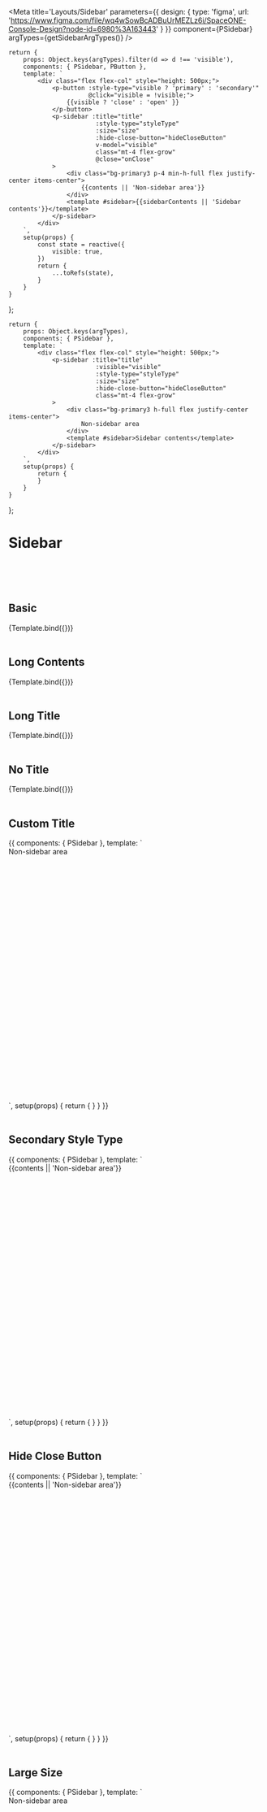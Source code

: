 

<Meta title='Layouts/Sidebar' parameters={{
    design: {
        type: 'figma',
        url: 'https://www.figma.com/file/wq4wSowBcADBuUrMEZLz6i/SpaceONE-Console-Design?node-id=6980%3A163443'
    }
}} component={PSidebar} argTypes={getSidebarArgTypes()} />


    return {
        props: Object.keys(argTypes).filter(d => d !== 'visible'),
        components: { PSidebar, PButton },
        template: `
            <div class="flex flex-col" style="height: 500px;">
                <p-button :style-type="visible ? 'primary' : 'secondary'"
                          @click="visible = !visible;">
                    {{visible ? 'close' : 'open' }}
                </p-button>
                <p-sidebar :title="title"
                            :style-type="styleType"
                            :size="size"
                            :hide-close-button="hideCloseButton"
                            v-model="visible"
                            class="mt-4 flex-grow"
                            @close="onClose"
                >
                    <div class="bg-primary3 p-4 min-h-full flex justify-center items-center">
                        {{contents || 'Non-sidebar area'}}
                    </div>
                    <template #sidebar>{{sidebarContents || 'Sidebar contents'}}</template>
                </p-sidebar>
            </div>
        `,
        setup(props) {
            const state = reactive({
                visible: true,
            })
            return {
                ...toRefs(state),
            }
        }
    }
};

    return {
        props: Object.keys(argTypes),
        components: { PSidebar },
        template: `
            <div class="flex flex-col" style="height: 500px;">
                <p-sidebar :title="title"
                            :visible="visible"
                            :style-type="styleType"
                            :size="size"
                            :hide-close-button="hideCloseButton"
                            class="mt-4 flex-grow"
                >
                    <div class="bg-primary3 h-full flex justify-center items-center">
                        Non-sidebar area
                    </div>
                    <template #sidebar>Sidebar contents</template>
                </p-sidebar>
            </div>
        `,
        setup(props) {
            return {
            }
        }
    }
};


# Sidebar
<br/>
<br/>
<br/>

## Basic

<Canvas>
    <Story name="basic" argTypes={{
        contents: {
            defaultValue: ''
        },
        sidebarContents: {
            defaultValue: ''
        }
    }}>
        {Template.bind({})}
    </Story>
</Canvas>

<br/>
<br/>

## Long Contents

<Canvas>
    <Story name="long contents" argTypes={{
        contents: {
            defaultValue: faker.lorem.lines(100)
        },
        sidebarContents: {
            defaultValue: faker.lorem.lines(50)
        }
    }}>
        {Template.bind({})}
    </Story>
</Canvas>

<br/>
<br/>

## Long Title

<Canvas>
    <Story name="long title" argTypes={{
        contents: {
            defaultValue: ''
        },
        sidebarContents: {
            defaultValue: faker.lorem.lines(50)
        }
    }} args={{
        title: faker.lorem.lines(2)
    }}>
        {Template.bind({})}
    </Story>
</Canvas>

<br/>
<br/>

## No Title

<Canvas>
    <Story name="no title" argTypes={{
        contents: {
            defaultValue: ''
        },
        sidebarContents: {
            defaultValue: faker.lorem.lines(50)
        },
    }} args={{
        title: undefined
    }}>
        {Template.bind({})}
    </Story>
</Canvas>

<br/>
<br/>

## Custom Title

<Canvas>
    <Story name="custom title" argTypes={{
        contents: {
            defaultValue: ''
        },
        sidebarContents: {
            defaultValue: ''
        }
    }}>
        {{
            components: { PSidebar },
            template: `
            <div style="height: 500px;">
                <p-sidebar :visible="true"
                            class="mt-4"
                >
                    <div class="bg-primary3 h-full flex justify-center items-center">
                        Non-sidebar area
                    </div>
                    <template #title>
                        <strong class="text-coral">This is Custom Title</strong> with title slot.
                    </template>
                    <template #sidebar>Sidebar Contents</template>
                </p-sidebar>
            </div>
    <!--<div>-->`,
            setup(props) {
                return {
                }
            }
        }}
    </Story>
</Canvas>

<br/>
<br/>


## Secondary Style Type

<Canvas>
    <Story name="Secondary Style Type" argTypes={{
        contents: {
            defaultValue: ''
        },
        sidebarContents: {
            defaultValue: 'Style Type - Secondary'
        }
    }}>
        {{
            components: { PSidebar },
            template: `
            <div style="height: 500px;">
                <p-sidebar :visible="true"
                            title="Secondary Style Type"
                            style-type="secondary"
                            class="mt-4"
                >
                    <div class="bg-primary3 p-4 min-h-full flex justify-center items-center">
                        {{contents || 'Non-sidebar area'}}
                    </div>
                    <template #sidebar>{{sidebarContents || 'Sidebar contents'}}</template>
                </p-sidebar>
            </div>
    <!--<div>-->`,
            setup(props) {
                return {
                }
            }
        }}
    </Story>
</Canvas>

<br/>
<br/>

## Hide Close Button

<Canvas>
    <Story name="Hide Close Button" argTypes={{
        contents: {
            defaultValue: ''
        },
        sidebarContents: {
            defaultValue: 'Style Type - Secondary'
        }
    }}>
        {{
            components: { PSidebar },
            template: `
            <div style="height: 500px;">
                <p-sidebar :visible="true"
                            title="No Close Button"
                            :hide-close-button="true"
                            class="mt-4"
                >
                    <div class="bg-primary3 p-4 min-h-full flex justify-center items-center">
                        {{contents || 'Non-sidebar area'}}
                    </div>
                    <template #sidebar>{{sidebarContents || 'Sidebar contents'}}</template>
                </p-sidebar>
            </div>
    <!--<div>-->`,
            setup(props) {
                return {
                }
            }
        }}
    </Story>
</Canvas>

<br/>
<br/>

## Large Size

<Canvas>
    <Story name="Large Size">
        {{
            components: { PSidebar },
            template: `
            <div style="height: 500px;">
                <p-sidebar :visible="true"
                            title="Large Size"
                            :hide-close-button="true"
                            size="lg"
                            class="mt-4"
                >
                    <div class="bg-primary3 p-4 min-h-full flex justify-center items-center">
                        Non-sidebar area
                    </div>
                    <template #sidebar>Large Size</template>
                </p-sidebar>
            </div>
    <!--<div>-->`,
            setup(props) {
                return {
                }
            }
        }}
    </Story>
</Canvas>

<br/>
<br/>

## Small Size

<Canvas>
    <Story name="Small Size">
        {{
            components: { PSidebar },
            template: `
            <div style="height: 500px;">
                <p-sidebar :visible="true"
                            title="Small Size"
                            :hide-close-button="true"
                            size="sm"
                            class="mt-4"
                >
                    <div class="bg-primary3 p-4 min-h-full flex justify-center items-center">
                        Non-sidebar area
                    </div>
                    <template #sidebar>Small Size</template>
                </p-sidebar>
            </div>
    <!--<div>-->`,
            setup(props) {
                return {
                }
            }
        }}
    </Story>
</Canvas>

<br/>
<br/>

## Playground

<Canvas>
    <Story name="playground" >
        {Playground.bind({})}
    </Story>
</Canvas>

<ArgsTable story="playground" />
